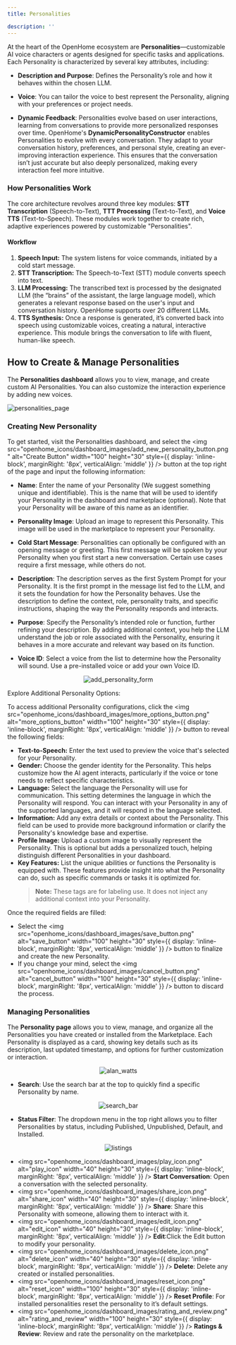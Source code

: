 ```yaml
---
title: Personalities

description: ''
---
```


At the heart of the OpenHome ecosystem are **Personalities**—customizable AI voice characters or agents designed for specific tasks and applications. Each Personality is characterized by several key attributes, including:

- **Description and Purpose**: Defines the Personality’s role and how it behaves within the chosen LLM.

- **Voice**: You can tailor the voice to best represent the Personality, aligning with your preferences or project needs.

- **Dynamic Feedback**: Personalities evolve based on user interactions, learning from conversations to provide more personalized responses over time. OpenHome's **DynamicPersonalityConstructor** enables Personalities to evolve with every conversation. They adapt to your conversation history, preferences, and personal style, creating an ever-improving interaction experience. This ensures that the conversation isn’t just accurate but also deeply personalized, making every interaction feel more intuitive.

### How Personalities Work

The core architecture revolves around three key modules: **STT Transcription** (Speech-to-Text), **TTT Processing** (Text-to-Text), and **Voice TTS** (Text-to-Speech). These modules work together to create rich, adaptive experiences powered by customizable "Personalities".

#### Workflow

1. **Speech Input:** The system listens for voice commands, initiated by a cold start message.
2. **STT Transcription:** The Speech-to-Text (STT) module converts speech into text.
3. **LLM Processing:** The transcribed text is processed by the designated LLM (the “brains” of the assistant, the large language model), which generates a relevant response based on the user's input and conversation history. OpenHome supports over 20 different LLMs.
4. **TTS Synthesis:** Once a response is generated, it’s converted back into speech using customizable voices, creating a natural, interactive experience. This module brings the conversation to life with fluent, human-like speech.

## How to Create & Manage Personalities 

The **Personalities dashboard** allows you to view, manage, and create custom AI Personalities. You can also customize the interaction experience by adding new voices.

![personalities_page](openhome_icons/dashboard_images/personalities_page.png)

### Creating New Personality

To get started, visit the Personalities dashboard, and select the <img src="openhome_icons/dashboard_images/add_new_personality_button.png" alt="Create Button" width="100" height="30" style={{ display: 'inline-block', marginRight: '8px', verticalAlign: 'middle' }} /> button at the top right of the page and input the following information:

- **Name**: Enter the name of your Personality (We suggest something unique and identifiable). This is the name that will be used to identify your Personality in the dashboard and marketplace (optional). Note that your Personality will be aware of this name as an identifier.

- **Personality Image**: Upload an image to represent this Personality. This image will be used in the marketplace to represent your Personality.

- **Cold Start Message**: Personalities can optionally be configured with an opening message or greeting. This first message will be spoken by your Personality when you first start a new conversation. Certain use cases require a first message, while others do not.

- **Description**: The description serves as the first System Prompt for your Personality. It is the first prompt in the message list fed to the LLM, and it sets the foundation for how the Personality behaves. Use the description to define the context, role, personality traits, and specific instructions, shaping the way the Personality responds and interacts. 

- **Purpose**: Specify the Personality’s intended role or function, further refining your description. By adding additional context, you help the LLM understand the job or role associated with the Personality, ensuring it behaves in a more accurate and relevant way based on its function.

- **Voice ID**: Select a voice from the list to determine how the Personality will sound. Use a pre-installed voice or add your own Voice ID.

<p align="center">
  <img src="openhome_icons/dashboard_images/add_personality_form.png" alt="add_personality_form" />
</p>

Explore Additional Personality Options:

To access additional Personality configurations, click the <img src="openhome_icons/dashboard_images/more_options_button.png" alt="more_options_button" width="100" height="30" style={{ display: 'inline-block', marginRight: '8px', verticalAlign: 'middle' }} /> button to reveal the following fields:

- **Text-to-Speech:** Enter the text used to preview the voice that's selected for your Personality.
- **Gender:** Choose the gender identity for the Personality. This helps customize how the AI agent interacts, particularly if the voice or tone needs to reflect specific characteristics.
- **Language:** Select the language the Personality will use for communication. This setting determines the language in which the Personality will respond. You can interact with your Personality in any of the supported languages, and it will respond in the language selected.
- **Information:** Add any extra details or context about the Personality. This field can be used to provide more background information or clarify the Personality's knowledge base and expertise.
- **Profile Image:** Upload a custom image to visually represent the Personality. This is optional but adds a personalized touch, helping distinguish different Personalities in your dashboard.
- **Key Features:** List the unique abilities or functions the Personality is equipped with. These features provide insight into what the Personality can do, such as specific commands or tasks it is optimized for.
  > **Note:** These tags are for labeling use. It does not inject any additional context into your Personality.

Once the required fields are filled:

- Select the <img src="openhome_icons/dashboard_images/save_button.png" alt="save_button" width="100" height="30" style={{ display: 'inline-block', marginRight: '8px', verticalAlign: 'middle' }} /> button to finalize and create the new Personality.
- If you change your mind, select the <img src="openhome_icons/dashboard_images/cancel_button.png" alt="cancel_button" width="100" height="30" style={{ display: 'inline-block', marginRight: '8px', verticalAlign: 'middle' }} /> button to discard the process.


### Managing Personalities

The **Personality page** allows you to view, manage, and organize all the Personalities you have created or installed from the Marketplace. Each Personality is displayed as a card, showing key details such as its description, last updated timestamp, and options for further customization or interaction.

<p align="center">
  <img src="openhome_icons/dashboard_images/alan_watts.png" alt="alan_watts" />
</p>

- **Search**: Use the search bar at the top to quickly find a specific Personality by name.

<p align="center">
  <img src="openhome_icons/dashboard_images/search_bar.png" alt="search_bar" />
</p>

- **Status Filter**: The dropdown menu in the top right allows you to filter Personalities by status, including Published, Unpublished, Default, and Installed.

<p align="center">
  <img src="openhome_icons/dashboard_images/listings.png" alt="listings" />
</p>

- <img src="openhome_icons/dashboard_images/play_icon.png" alt="play_icon" width="40" height="30" style={{ display: 'inline-block', marginRight: '8px', verticalAlign: 'middle' }} /> **Start Conversation**: Open a conversation with the selected personality.
- <img src="openhome_icons/dashboard_images/share_icon.png" alt="share_icon" width="40" height="30" style={{ display: 'inline-block', marginRight: '8px', verticalAlign: 'middle' }} /> **Share**: Share this Personality with someone, allowing them to interact with it. 
- <img src="openhome_icons/dashboard_images/edit_icon.png" alt="edit_icon" width="40" height="30" style={{ display: 'inline-block', marginRight: '8px', verticalAlign: 'middle' }} /> **Edit**:Click the Edit button to modify your personality. 
- <img src="openhome_icons/dashboard_images/delete_icon.png" alt="delete_icon" width="40" height="30" style={{ display: 'inline-block', marginRight: '8px', verticalAlign: 'middle' }} /> **Delete**: Delete any created or installed personalities.  
- <img src="openhome_icons/dashboard_images/reset_icon.png" alt="reset_icon" width="100" height="30" style={{ display: 'inline-block', marginRight: '8px', verticalAlign: 'middle' }} /> **Reset Profile**: For installed personalities reset the personality to it’s default settings.
- <img src="openhome_icons/dashboard_images/rating_and_review.png" alt="rating_and_review" width="100" height="30" style={{ display: 'inline-block', marginRight: '8px', verticalAlign: 'middle' }} /> **Ratings & Review**: Review and rate the personality on the marketplace.  

